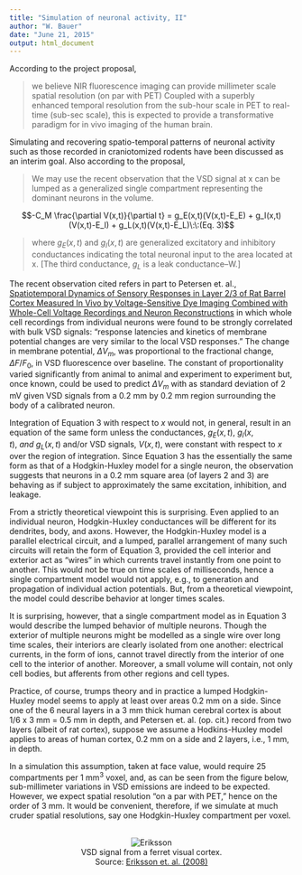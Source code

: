 ```yaml
---
title: "Simulation of neuronal activity, II"
author: "W. Bauer"
date: "June 21, 2015"
output: html_document
---
```


According to the project proposal,

> we believe NIR fluorescence imaging can provide millimeter scale spatial resolution (on par with PET) Coupled with a superbly enhanced temporal resolution from the sub-hour scale in PET to real-time (sub-sec scale), this is expected to provide a transformative paradigm for in vivo imaging of the human brain.

Simulating and recovering spatio-temporal patterns of neuronal activity such as those recorded in craniotomized rodents have been discussed as an interim goal. Also according to the proposal,

> We may use the recent observation that the VSD signal at x can be lumped as a generalized single compartment representing the dominant neurons in the volume.

$$-C_M \frac{\partial V(x,t)}{\partial t} = g_E(x,t)(V(x,t)-E_E) + g_I(x,t)(V(x,t)-E_I) + g_L(x,t)(V(x,t)-E_L)\:\:(Eq. 3)$$

> where $g_E(x,t)$ and $g_I(x,t)$ are generalized excitatory and inhibitory conductances indicating the total neuronal input to the area located at x. [The third conductance, $g_L$ is a leak conductance--W.]

The recent observation cited refers in part to Petersen et. al., [Spatiotemporal Dynamics of Sensory Responses in Layer 2/3 of Rat Barrel Cortex Measured In Vivo by Voltage-Sensitive Dye Imaging Combined with Whole-Cell Voltage Recordings and Neuron Reconstructions](http://www.jneurosci.org/content/23/4/1298.long) in which whole cell recordings from individual neurons were found to be strongly correlated with bulk VSD signals: "response latencies and kinetics of membrane potential changes are very similar to the local VSD responses." The change in membrane potential, $\Delta V_m,$ was proportional to the fractional change, $\Delta F / F_0,$ in VSD fluorescence over baseline. The constant of proportionality varied significantly from animal to animal and experiment to experiment but, once known, could be used to predict $\Delta V_m$ with as standard deviation of 2 mV given VSD signals from a 0.2 mm by 0.2 mm region surrounding the body of a calibrated neuron.

Integration of Equation 3 with respect to $x$ would not, in general, result in an equation of the same form unless the conductances, $g_E(x,t),\:g_I(x,t),\:and\:g_L(x,t)$ and/or VSD signals, $V(x,t),$ were constant with respect to $x$ over the region of integration. Since Equation 3 has the essentially the same form as that of a Hodgkin-Huxley model for a single neuron, the observation suggests that neurons in a 0.2 mm square area (of layers 2 and 3) are behaving as if subject to approximately the same excitation, inhibition, and leakage.

From a strictly theoretical viewpoint this is surprising. Even applied to an individual neuron, Hodgkin-Huxley conductances will be different for its dendrites, body, and axons. However, the Hodgkin-Huxley model is a parallel electrical circuit, and a lumped, parallel arrangement of many such circuits will retain the form of Equation 3, provided the cell interior and exterior act as "wires" in which currents travel instantly from one point to another. This would not be true on time scales of milliseconds, hence a single compartment model would not apply, e.g., to generation and propagation of individual action potentials. But, from a theoretical viewpoint, the model could describe behavior at longer times scales.

It is surprising, however, that a single compartment model as in Equation 3 would describe the lumped behavior of multiple neurons. Though the exterior of multiple neurons might be modelled as a single wire over long time scales, their interiors are clearly isolated from one another: electrical currents, in the form of ions, cannot travel directly from the interior of one cell to the interior of another. Moreover, a small volume will contain, not only cell bodies, but afferents from other regions and cell types.

Practice, of course, trumps theory and in practice a lumped Hodgkin-Huxley model seems to apply at least over areas 0.2 mm on a side. Since one of the 6 neural layers in a 3 mm thick human cerebral cortex is about 1/6 x 3 mm = 0.5 mm in depth, and Petersen et. al. (op. cit.) record from two layers (albeit of rat cortex), suppose we assume a Hodkins-Huxley model applies to areas of human cortex, 0.2 mm on a side and 2 layers, i.e., 1 mm, in depth.

In a simulation this assumption, taken at face value, would require 25 compartments per 1 mm^3^ voxel, and, as can be seen from the figure below, sub-millimeter variations in VSD emissions are indeed to be expected. However, we expect spatial resolution "on a par with PET," hence on the order of 3 mm. It would be convenient, therefore, if we simulate at much cruder spatial resolutions, say one Hodgkin-Huxley compartment per voxel.

<center><br/>![Eriksson](../images/eriksson_2008.png)<br/>
VSD signal from a ferret visual cortex.<br/>
Source: [Eriksson et. al. (2008)](http://journals.plos.org/plosone/article?id=10.1371/journal.pone.0002673)</center>



